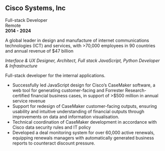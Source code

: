 ## Cisco Systems, Inc 

Full-stack Developer  
Remote  
**2014 - 2024**  

A global leader in design and manufacture of internet communications technologies (ICT) and services, with >70,000 employees in 90 countries and annual revenue of $47 billion

_Interface & UX Designer, Architect, Full stack JavaScript, Python Developer & Infrastructure_

Full-stack developer for the internal applications.

- Successfully led JavaScript design for Cisco’s CaseMaker software, a web tool for generating customer-facing and Forrester Research-certified financial business cases, in support of >$500 million in annual service revenue
- Support for redesign of CaseMaker customer-facing outputs, ensuring usability and intuitive understanding of financial outputs through improvements on data and information visualisation.
- Technical coordination of CaseMaker development in accordance with Cisco data security rules and IT policy
- Developed a deal monitoring system for over 60,000 active renewals, equipping renewals managers with automatically generated business reports to counteract discount pressure.